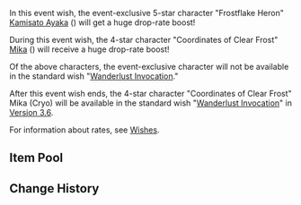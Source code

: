 {{Stub}}
{{Wish
|name              = The Heron's Court 3.5
|image             = <!--The Heron's Court 3.5.png-->
|type              = Character Event
|duration          = unknown<!--event-->
|time_start        = <!--2023-01-01 18:00:00-->
<!--|time_start_offset = GMT+8-->
|time_end          = <!--2023-12-31 14:59:59-->
|link              = <!--https://genshin.hoyoverse.com/en/news/detail/-->
|preceding         = Auric Blaze/2023-03-01
|preceding2        = Twilight Arbiter/2023-03-01
|succeeding        = 
|succeeding2       = 
|alongside         = The Transcendent One Returns/3.5
|alongside2        = <!--Epitome Invocation/-->
|previous          = The Heron's Court/2022-04-19
}}
In this event wish, the event-exclusive 5-star character "Frostflake Heron" [[Kamisato Ayaka]] ({{Cryo}}) will get a huge drop-rate boost!

During this event wish, the 4-star character<!--s--> "Coordinates of Clear Frost" [[Mika]] ({{Cryo}})<!--, "" [[]] ({{}}), and "" [[]] ({{}})--> will receive a huge drop-rate boost!

Of the above characters, the event-exclusive character will not be available in the standard wish "[[Wanderlust Invocation]]."

After this event wish ends, the 4-star character "Coordinates of Clear Frost" Mika (Cryo) will be available in the standard wish "[[Wanderlust Invocation]]" in [[Version 3.6]].

For information about rates, see [[Wishes]].

==Item Pool==
{{Wish Pool
|^Kamisato Ayaka
|^Mika
|^Unknown Character
|^Unknown Character
|Diluc
|Jean
|Keqing
|Mona
|Qiqi
|Tighnari
|Barbara
|Beidou
|Bennett
|Candace
|Chongyun
|Collei
|Diona
|Dori
|Faruzan
|Fischl
|Gorou
|Kujou Sara
|Kuki Shinobu
|Layla
|Ningguang
|Noelle
|Razor
|Rosaria
|Sayu
|Shikanoin Heizou
|Sucrose
|Thoma
|Xiangling
|Xingqiu
|Xinyan
|Yaoyao
|Yanfei
|Yun Jin
|Dragon's Bane
|Eye of Perception
|Favonius Codex
|Favonius Greatsword
|Favonius Lance
|Favonius Sword
|Favonius Warbow
|Lion's Roar
|Rainslasher
|Rust
|Sacrificial Bow
|Sacrificial Fragments
|Sacrificial Greatsword
|Sacrificial Sword
|The Bell
|The Flute
|The Stringless
|The Widsith
|Black Tassel
|Bloodtainted Greatsword
|Cool Steel
|Debate Club
|Emerald Orb
|Ferrous Shadow
|Harbinger of Dawn
|Magic Guide
|Raven Bow
|Sharpshooter's Oath
|Skyrider Sword
|Slingshot
|Thrilling Tales of Dragon Slayers
}}

==Change History==
{{Change History|3.5}}
